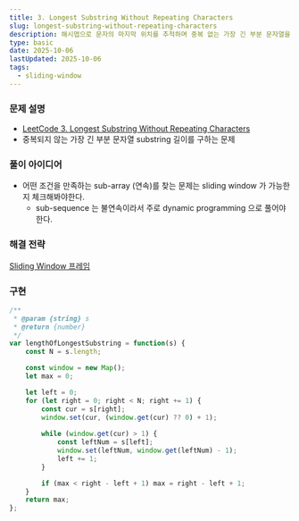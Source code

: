 ```yaml
---
title: 3. Longest Substring Without Repeating Characters
slug: longest-substring-without-repeating-characters
description: 해시맵으로 문자의 마지막 위치를 추적하며 중복 없는 가장 긴 부분 문자열을 찾는 슬라이딩 윈도우 정리
type: basic
date: 2025-10-06
lastUpdated: 2025-10-06
tags:
  - sliding-window   
---
```


### 문제 설명
* [LeetCode 3. Longest Substring Without Repeating Characters](https://leetcode.com/problems/longest-substring-without-repeating-characters/)
* 중복되지 않는 가장 긴 부분 문자열 substring 길이를 구하는 문제

### 풀이 아이디어
* 어떤 조건을 만족하는 sub-array (연속)를 찾는 문제는 sliding window 가 가능한지 체크해봐야한다. 
    * sub-sequence 는 불연속이라서 주로 dynamic programming 으로 풀어야 한다.

### 해결 전략
[Sliding Window 프레임](../../frame/sliding-window/) 

### 구현
```typescript
/**
 * @param {string} s
 * @return {number}
 */
var lengthOfLongestSubstring = function(s) {
    const N = s.length;

    const window = new Map();
    let max = 0;

    let left = 0;
    for (let right = 0; right < N; right += 1) {
        const cur = s[right];
        window.set(cur, (window.get(cur) ?? 0) + 1);
        
        while (window.get(cur) > 1) {
            const leftNum = s[left];
            window.set(leftNum, window.get(leftNum) - 1);
            left += 1;
        }

        if (max < right - left + 1) max = right - left + 1;
    }
    return max;
};
```
